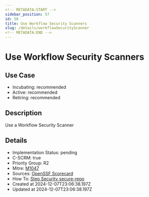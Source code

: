 ```yaml
---
<!-- METADATA:START -->
sidebar_position: 57
id: 58
title: Use Workflow Security Scanners
slug: /details/workflowSecurityScanner
<!-- METADATA:END -->
---
```


<!-- TITLE:START -->
# Use Workflow Security Scanners
<!-- TITLE:END -->

## Use Case
<!-- LEVELS:START -->
- Incubating: recommended
- Active: recommended
- Retiring: recommended
<!-- LEVELS:END -->

<!-- DESCRIPTION:START -->
## Description
Use a Workflow Security Scanner
<!-- DESCRIPTION:END -->

<!-- DETAILS:START -->
## Details
- Implementation Status: pending
- C-SCRM: true
- Priority Group: R2
- Mitre: [M1047](https://attack.mitre.org/mitigations/M1047/)
- Sources: [OpenSSF Scorecard](https://github.com/ossf/scorecard/blob/main/docs/checks.md#token-permissions)
- How To: [Step Security secure-repo](https://github.com/step-security/secure-repo)
- Created at 2024-12-07T23:06:38.197Z
- Updated at 2024-12-07T23:06:38.197Z
<!-- DETAILS:END -->
